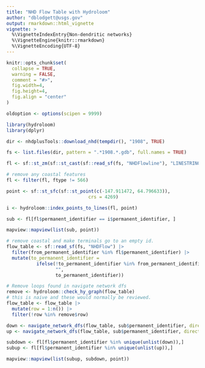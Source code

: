```yaml
---
title: "NHD Flow Table with Hydroloom"
author: "dblodgett@usgs.gov"
output: rmarkdown::html_vignette
vignette: >
  %\VignetteIndexEntry{Non-dendritic networks}
  %\VignetteEngine{knitr::rmarkdown}
  %\VignetteEncoding{UTF-8}
---
```



```r
knitr::opts_chunk$set(
  collapse = TRUE,
  warning = FALSE,
  comment = "#>",
  fig.width=4,
  fig.height=4,
  fig.align = "center"
)

oldoption <- options(scipen = 9999)
```

```r
library(hydroloom)
library(dplyr)

dir <- nhdplusTools::download_nhd(tempdir(), "1908", TRUE)

fs <- list.files(dir, pattern = ".*1908.*.gdb", full.names = TRUE)

fl <- sf::st_zm(sf::st_cast(sf::read_sf(fs, "NHDFlowline"), "LINESTRING"))

# remove any coastal features
fl <- filter(fl, ftype != 566)

point <- sf::st_sfc(sf::st_point(c(-147.911472, 64.796633)), 
                              crs = 4269)

i <- hydroloom::index_points_to_lines(fl, point)

sub <- fl[fl$permanent_identifier == i$permanent_identifier, ]

mapview::mapview(list(sub, point))

# remove coastal and make terminals go to an empty id.
flow_table <- sf::read_sf(fs, "NHDFlow") |>
  filter(from_permanent_identifier %in% fl$permanent_identifier) |>
  mutate(to_permanent_identifier = 
           ifelse(!to_permanent_identifier %in% from_permanent_identifier, 
                  "", 
                  to_permanent_identifier))

# Remove loops found in navigate network dfs
remove <- hydroloom::check_hy_graph(flow_table)
# this is naive and these would normally be reviewed.
flow_table <- flow_table |>
  mutate(row = 1:n()) |>
  filter(!row %in% remove$row)

down <- navigate_network_dfs(flow_table, sub$permanent_identifier, direction = "down")
up <- navigate_network_dfs(flow_table, sub$permanent_identifier, direction = "up")

subdown <- fl[fl$permanent_identifier %in% unique(unlist(down)),]
subup <- fl[fl$permanent_identifier %in% unique(unlist(up)),]

mapview::mapview(list(subup, subdown, point))
```
